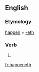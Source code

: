 ==English==

===Etymology===
[[happen]] + [[-eth]]

===Verb===
{{en-verb form}}

# {{archaic third-person singular of|happen}}

[[fr:happeneth]]